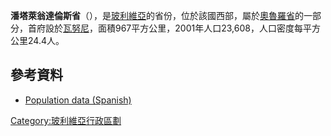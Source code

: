 '''潘塔萊翁達倫斯省'''（{{lang-es|Provincia de Pantaleón Dalence}}），是[[玻利維亞|玻利維亞]]的省份，位於該國西部，屬於[[奧魯羅省|奧魯羅省]]的一部分，首府設於[[瓦努尼|瓦努尼]]，面積967平方公里，2001年人口23,608，人口密度每平方公里24.4人。

==參考資料==
*[https://web.archive.org/web/20091027220541/http://www.ine.gov.bo/ Population data (Spanish)]

{{coord|18|20|S|66|28|W|type:adm2nd_region:BO|display=title}} 

{{Bolivia-geo-stub}}
{{玻利維亞省份}}

[[Category:玻利維亞行政區劃|Category:玻利維亞行政區劃]]